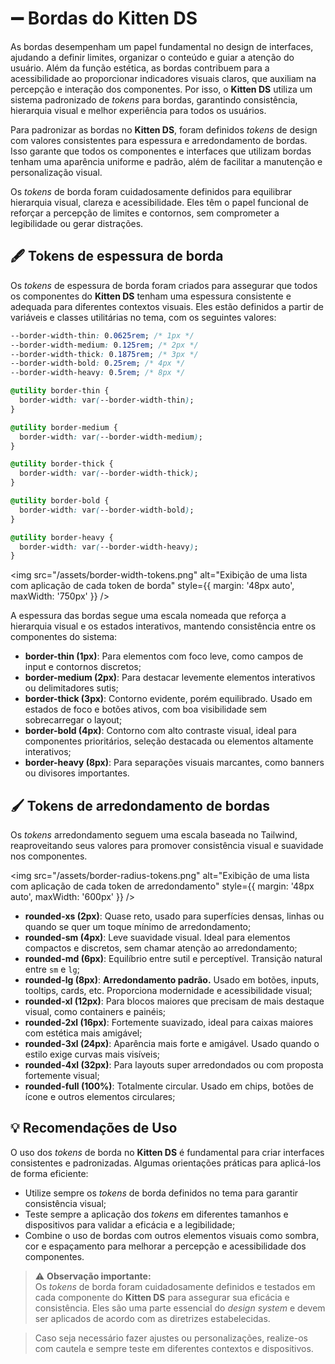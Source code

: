 
<Meta title="Design/Bordas" />

# ➖ Bordas do Kitten DS

As bordas desempenham um papel fundamental no design de interfaces, ajudando a definir limites, organizar o conteúdo e guiar a atenção do usuário. Além da função estética, as bordas contribuem para a acessibilidade ao proporcionar indicadores visuais claros, que auxiliam na percepção e interação dos componentes. Por isso, o **Kitten DS** utiliza um sistema padronizado de *tokens* para bordas, garantindo consistência, hierarquia visual e melhor experiência para todos os usuários.

Para padronizar as bordas no **Kitten DS**, foram definidos *tokens* de design com valores consistentes para espessura e arredondamento de bordas. Isso garante que todos os componentes e interfaces que utilizam bordas tenham uma aparência uniforme e padrão, além de facilitar a manutenção e personalização visual.

Os *tokens* de borda foram cuidadosamente definidos para equilibrar hierarquia visual, clareza e acessibilidade. Eles têm o papel funcional de reforçar a percepção de limites e contornos, sem comprometer a legibilidade ou gerar distrações.

## 🖋️ Tokens de espessura de borda

Os *tokens* de espessura de borda foram criados para assegurar que todos os componentes do **Kitten DS** tenham uma espessura consistente e adequada para diferentes contextos visuais. Eles estão definidos a partir de variáveis e classes utilitárias no tema, com os seguintes valores:

```css
--border-width-thin: 0.0625rem; /* 1px */
--border-width-medium: 0.125rem; /* 2px */
--border-width-thick: 0.1875rem; /* 3px */
--border-width-bold: 0.25rem; /* 4px */
--border-width-heavy: 0.5rem; /* 8px */
```

```css
@utility border-thin {
  border-width: var(--border-width-thin);
}

@utility border-medium {
  border-width: var(--border-width-medium);
}

@utility border-thick {
  border-width: var(--border-width-thick);
}

@utility border-bold {
  border-width: var(--border-width-bold);
}

@utility border-heavy {
  border-width: var(--border-width-heavy);
}
```

<img src="/assets/border-width-tokens.png" alt="Exibição de uma lista com aplicação de cada token de borda" style={{ margin: '48px auto', maxWidth: '750px' }} />

A espessura das bordas segue uma escala nomeada que reforça a hierarquia visual e os estados interativos, mantendo consistência entre os componentes do sistema:

- **border-thin (1px)**: Para elementos com foco leve, como campos de input e contornos discretos;
- **border-medium (2px)**: Para destacar levemente elementos interativos ou delimitadores sutis;
- **border-thick (3px)**: Contorno evidente, porém equilibrado. Usado em estados de foco e botões ativos, com boa visibilidade sem sobrecarregar o layout;
- **border-bold (4px)**: Contorno com alto contraste visual, ideal para componentes prioritários, seleção destacada ou elementos altamente interativos;
- **border-heavy (8px)**: Para separações visuais marcantes, como banners ou divisores importantes.

## 🖌️ Tokens de arredondamento de bordas

Os *tokens* arredondamento seguem uma escala baseada no Tailwind, reaproveitando seus valores para promover consistência visual e suavidade nos componentes.

<img src="/assets/border-radius-tokens.png" alt="Exibição de uma lista com aplicação de cada token de arredondamento" style={{ margin: '48px auto', maxWidth: '600px' }} />

- **rounded-xs (2px)**: Quase reto, usado para superfícies densas, linhas ou quando se quer um toque mínimo de arredondamento;
- **rounded-sm (4px)**: Leve suavidade visual. Ideal para elementos compactos e discretos, sem chamar atenção ao arredondamento;
- **rounded-md (6px)**: Equilíbrio entre sutil e perceptível. Transição natural entre `sm` e `lg`;
- **rounded-lg (8px)**: **Arredondamento padrão.** Usado em botões, inputs, tooltips, cards, etc. Proporciona modernidade e acessibilidade visual;
- **rounded-xl (12px)**: Para blocos maiores que precisam de mais destaque visual, como containers e painéis;
- **rounded-2xl (16px)**: Fortemente suavizado, ideal para caixas maiores com estética mais amigável;
- **rounded-3xl (24px)**: Aparência mais forte e amigável. Usado quando o estilo exige curvas mais visíveis;
- **rounded-4xl (32px)**: Para layouts super arredondados ou com proposta fortemente visual;
- **rounded-full (100%)**: Totalmente circular. Usado em chips, botões de ícone e outros elementos circulares;


## 💡 Recomendações de Uso

O uso dos *tokens* de borda no **Kitten DS** é fundamental para criar interfaces consistentes e padronizadas. Algumas orientações práticas para aplicá-los de forma eficiente:

- Utilize sempre os *tokens* de borda definidos no tema para garantir consistência visual;
- Teste sempre a aplicação dos *tokens* em diferentes tamanhos e dispositivos para validar a eficácia e a legibilidade;
- Combine o uso de bordas com outros elementos visuais como sombra, cor e espaçamento para melhorar a percepção e acessibilidade dos componentes.

> ⚠️ **Observação importante:**  
> Os *tokens* de borda foram cuidadosamente definidos e testados em cada componente do **Kitten DS** para assegurar sua eficácia e consistência. Eles são uma parte essencial do *design system* e devem ser aplicados de acordo com as diretrizes estabelecidas.

> Caso seja necessário fazer ajustes ou personalizações, realize-os com cautela e sempre teste em diferentes contextos e dispositivos.